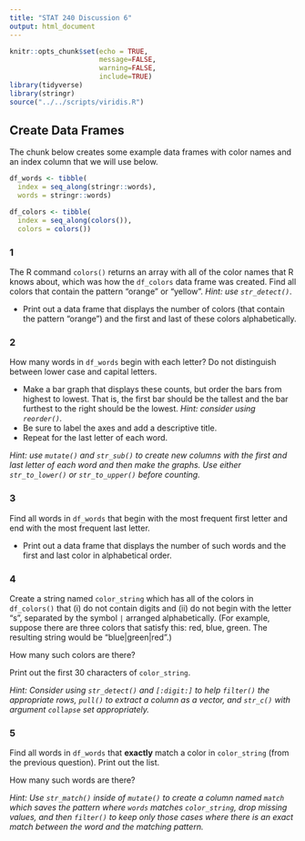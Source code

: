 ```yaml
---
title: "STAT 240 Discussion 6"
output: html_document
---
```


```r
knitr::opts_chunk$set(echo = TRUE,
                      message=FALSE,
                      warning=FALSE,
                      include=TRUE)
library(tidyverse)
library(stringr)
source("../../scripts/viridis.R")
```

## Create Data Frames

The chunk below creates some example data frames with color names and an index column that we will use below.

```r
df_words <- tibble(
  index = seq_along(stringr::words),
  words = stringr::words)

df_colors <- tibble(
  index = seq_along(colors()),
  colors = colors())
```


### 1

The R command `colors()` returns an array with all of the color names that R knows about, which was how the `df_colors` data frame was created. Find all colors that contain the pattern "orange" or "yellow". *Hint: use `str_detect()`*. 

- Print out a data frame that displays the number of colors (that contain the pattern "orange") and the first and last of these colors alphabetically.



### 2

How many words in `df_words` begin with each letter? Do not distinguish between lower case and capital letters. 

- Make a bar graph that displays these counts, but order the bars from highest to lowest.  That is, the first bar should be the tallest and the bar furthest to the right should be the lowest. *Hint: consider using `reorder()`.*
- Be sure to label the axes and add a descriptive title.
- Repeat for the last letter of each word. 

*Hint: use `mutate()` and `str_sub()` to create new columns with the first and last letter of each word and then make the graphs. Use either `str_to_lower()` or `str_to_upper()` before counting.*



### 3

Find all words in `df_words` that begin with the most frequent first letter and end with the most frequent last letter. 

- Print out a data frame that displays the number of such words and the first and last color in alphabetical order. 



### 4

Create a string named `color_string` which has all of the colors in `df_colors()` that (i) do not contain digits and (ii) do not begin with the letter "s", separated by the symbol `|` arranged alphabetically.
(For example, suppose there are three colors that satisfy this:  red, blue, green.  The resulting string would be "blue|green|red".)

How many such colors are there?

Print out the first 30 characters of `color_string`.

*Hint: Consider using `str_detect()` and `[:digit:]` to help `filter()` the appropriate rows, `pull()` to extract a column as a vector, and `str_c()` with argument `collapse` set appropriately.*



### 5

Find all words in `df_words` that **exactly** match a color in `color_string` (from the previous question). Print out the list.

How many such words are there?

*Hint: Use `str_match()` inside of `mutate()` to create a column named `match` which saves the pattern where `words` matches `color_string`, drop missing values, and then `filter()` to keep only those cases where there is an exact match between the word and the matching pattern.*


